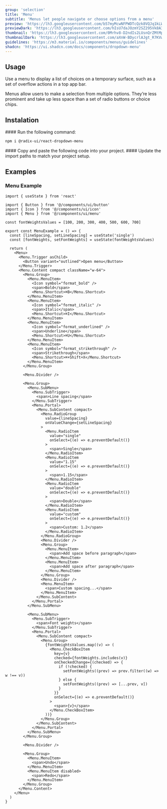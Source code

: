 ```yaml
---
group: 'selection'
title: 'Menu'
subtitle: 'Menus let people navigate or choose options from a menu'
preview: 'https://lh3.googleusercontent.com/b57myMcwNFPWDTcQzk8VQJq1kLWfAzj2w2jn4KrbOMKfjbX3mvgVhgl2z13K7WgsoNyp2Rdtj_LL8Fot4Shh7T2yRzO8ewumLJL3AJ9-O1F4GAEoPhk=s0'
previewDark: 'https://lh3.googleusercontent.com/hIsU7daJOzmY2SZ295Vk8A3JvmlZUUYvoNH15D7-BEBQcyQB-N78pibLWc72n0njJsgKjEdKcEbS29x-eex0li6iqEKZ-SJj4y25VN5lNAXuisI9MA=s0'
thumbnail: 'https://lh3.googleusercontent.com/0Mrhv8-D2ndIs2LUsnQrZMtMpFmuZZ8Y-QwyVm9HohtP6R2lgTxJ2xH0XXq9CBHEbgu-VPb-wYxze4y5r6owesXRIPhdRedYy9J7xNRHkoWGQlv8JOw=w2400'
thumbnailDark: 'https://lh3.googleusercontent.com/aXnW-BDycrlAJgt_R7KVwIQpCVnCVL3IBz5VCBX1KvJdSB7ofSBo9f4eP1lEe-chAnPUUYZMyP_RcrsUXgpenFItFMhK6kphk8BSEoIX_ssLy3sDI5ct=w2400'
guidelines: 'https://m3.material.io/components/menus/guidelines'
shadcn: 'https://ui.shadcn.com/docs/components/dropdown-menu'
---
```



## Usage

Use a menu to display a list of choices on a temporary surface, such as a set of overflow actions in a top app bar.

Menus allow users to make a selection from multiple options. They’re less prominent and take up less space than a set of radio buttons or choice chips.

## Instalation

<Steps>

<Step>
#### Run the following command:

```bash
npm i @radix-ui/react-dropdown-menu
```

</Step>

<Step>
  #### Copy and paste the following code into your project.
  <ComponentSource name="menu" />
</Step>

<Step>
#### Update the import paths to match your project setup.

</Step>

</Steps>

## Examples

### Menu Example

<ComponentContainer>
  <MenuExample slot='preview' client:visible/>

```tsx
import { useState } from 'react'

import { Button } from '@/components/ui/button'
import { Icon } from '@/components/ui/icon'
import { Menu } from '@/components/ui/menu'

const fontWeightsValues = [100, 200, 300, 400, 500, 600, 700]

export const MenuExample = () => {
  const [lineSpacing, setLineSpacing] = useState('single')
  const [fontWeights, setFontWeights] = useState(fontWeightsValues)

  return (
    <Menu>
      <Menu.Trigger asChild>
        <Button variant="outlined">Open menu</Button>
      </Menu.Trigger>
      <Menu.Content compact className="w-64">
        <Menu.Group>
          <Menu.MenuItem>
            <Icon symbol="format_bold" />
            <span>Bold</span>
            <Menu.Shortcut>⌘B</Menu.Shortcut>
          </Menu.MenuItem>
          <Menu.MenuItem>
            <Icon symbol="format_italic" />
            <span>Italic</span>
            <Menu.Shortcut>⌘I</Menu.Shortcut>
          </Menu.MenuItem>
          <Menu.MenuItem>
            <Icon symbol="format_underlined" />
            <span>Underline</span>
            <Menu.Shortcut>⌘U</Menu.Shortcut>
          </Menu.MenuItem>
          <Menu.MenuItem>
            <Icon symbol="format_strikethrough" />
            <span>Strikethrough</span>
            <Menu.Shortcut>⌘+Shift+X</Menu.Shortcut>
          </Menu.MenuItem>
        </Menu.Group>

        <Menu.Divider />

        <Menu.Group>
          <Menu.SubMenu>
            <Menu.SubTrigger>
              <span>Line spacing</span>
            </Menu.SubTrigger>
            <Menu.Portal>
              <Menu.SubContent compact>
                <Menu.RadioGroup
                  value={lineSpacing}
                  onValueChange={setLineSpacing}
                >
                  <Menu.RadioItem
                    value="single"
                    onSelect={(e) => e.preventDefault()}
                  >
                    <span>Single</span>
                  </Menu.RadioItem>
                  <Menu.RadioItem
                    value="1.15"
                    onSelect={(e) => e.preventDefault()}
                  >
                    <span>1.15</span>
                  </Menu.RadioItem>
                  <Menu.RadioItem
                    value="double"
                    onSelect={(e) => e.preventDefault()}
                  >
                    <span>Double</span>
                  </Menu.RadioItem>
                  <Menu.RadioItem
                    value="custom"
                    onSelect={(e) => e.preventDefault()}
                  >
                    <span>Custom: 1.2</span>
                  </Menu.RadioItem>
                </Menu.RadioGroup>
                <Menu.Divider />
                <Menu.Group>
                  <Menu.MenuItem>
                    <span>Add space before paragraph</span>
                  </Menu.MenuItem>
                  <Menu.MenuItem>
                    <span>Add space after paragraph</span>
                  </Menu.MenuItem>
                </Menu.Group>
                <Menu.Divider />
                <Menu.MenuItem>
                  <span>Custom spacing...</span>
                </Menu.MenuItem>
              </Menu.SubContent>
            </Menu.Portal>
          </Menu.SubMenu>

          <Menu.SubMenu>
            <Menu.SubTrigger>
              <span>Font weights</span>
            </Menu.SubTrigger>
            <Menu.Portal>
              <Menu.SubContent compact>
                <Menu.Group>
                  {fontWeightsValues.map((v) => (
                    <Menu.CheckBoxItem
                      key={v}
                      checked={fontWeights.includes(v)}
                      onCheckedChange={(checked) => {
                        if (!checked) {
                          setFontWeights((prev) => prev.filter((w) => w !== v))
                        } else {
                          setFontWeights((prev) => [...prev, v])
                        }
                      }}
                      onSelect={(e) => e.preventDefault()}
                    >
                      <span>{v}</span>
                    </Menu.CheckBoxItem>
                  ))}
                </Menu.Group>
              </Menu.SubContent>
            </Menu.Portal>
          </Menu.SubMenu>
        </Menu.Group>

        <Menu.Divider />

        <Menu.Group>
          <Menu.MenuItem>
            <span>Undo</span>
          </Menu.MenuItem>
          <Menu.MenuItem disabled>
            <span>Redo</span>
          </Menu.MenuItem>
        </Menu.Group>
      </Menu.Content>
    </Menu>
  )
}
```

</ComponentContainer>
